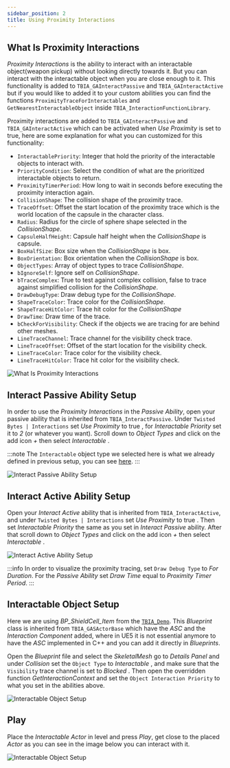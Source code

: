```yaml
---
sidebar_position: 2
title: Using Proximity Interactions
---
```


## What Is Proximity Interactions

*Proximity Interactions* is the ability to interact with an interactable object(weapon pickup) without looking directly towards it. 
But you can interact with the interactable object when you are close enough to it. This functionality is added to `TBIA_GAInteractPassive` and 
`TBIA_GAInteractActive` but if you would like to added it to your custom abilities you can find the functions
`ProximityTraceForInteractables` and `GetNearestInteractableObject` inside `TBIA_InteractionFunctionLibrary`.

Proximity interactions are added to `TBIA_GAInteractPassive` and `TBIA_GAInteractActive` which can be activated when *Use Proximity* is set to true, here
are some explanation for what you can customized for this functionality:

 * `InteractablePriority`: Integer that hold the priority of the interactable objects to interact with.
 * `PriorityCondition`: Select the condition of what are the prioritized interactable objects to return.
 * `ProximityTimerPeriod`: How long to wait in seconds before executing the proximity interaction again.
 * `CollisionShape`: The collision shape of the proximity trace.
 * `TraceOffset`: Offset the start location of the proximity trace which is the world location of the capsule in the character class.
 * `Radius`: Radius for the circle of sphere shape selected in the *CollisionShape*.
 * `CapsuleHalfHeight`: Capsule half height when the *CollisionShape* is capsule.
 * `BoxHalfSize`: Box size when the *CollisionShape* is box.
 * `BoxOrientation`: Box orientation when the *CollisionShape* is box.
 * `ObjectTypes`: Array of object types to trace *CollisionShape*.
 * `bIgnoreSelf`: Ignore self on *CollisionShape*.
 * `bTraceComplex`: True to test against complex collision, false to trace against simplified collision for the *CollisionShape*. 
 * `DrawDebugType`: Draw debug type for the *CollisionShape*. 
 * `ShapeTraceColor`: Trace color for the *CollisionShape*.
 * `ShapeTraceHitColor`: Trace hit color for the *CollisionShape*
 * `DrawTime`: Draw time of the trace.
 * `bCheckForVisibility`: Check if the objects we are tracing for are behind other meshes.
 * `LineTraceChannel`: Trace channel for the visibility check trace.
 * `LineTraceOffset`: Offset of the start location for the visibility check.
 * `LineTraceColor`: Trace color for the visibility check. 
 * `LineTraceHitColor`: Trace hit color for the visibility check. 

![What Is Proximity Interactions](_static/img/proximity/01_proximity_logic.png)

## Interact Passive Ability Setup

In order to use the *Proximity Interactions* in the *Passive Ability*, open your passive ability that is inherited from `TBIA_InteractPassive`.
Under `Twisted Bytes | Interactions` set *Use Proximity* to true <Step text="1"/>, for *Interactable Priority* set it to *2* <Step text="2"/> (or whatever you want). Scroll down to *Object Types* and click on the add icon *+* <Step text="3"/> then select *Interactable* <Step text="4"/>.

:::note
The `Interactable` object type we selected here is what we already defined in previous setup, you can see [here](https://twistedbytes-net.github.io/TBIA-Documentation/docs/getting-started/migration-guide#collision-settings).
:::

![Interact Passive Ability Setup](_static/img/proximity/02_passive_setup.png)

## Interact Active Ability Setup

Open your *Interact Active* ability that is inherited from `TBIA_InteractActive`, and under `Twisted Bytes | Interactions` set *Use Proximity* to true 
<Step text="1"/>. Then set *Interactable Priority* <Step text="1"/> the same as you set in *Interact Passive* ability. After that scroll down to *Object Types*
and click on the add icon *+* <Step text="3"/> then select *Interactable* <Step text="4"/>.

![Interact Active Ability Setup](_static/img/proximity/03_active_setup.png)

:::info
In order to visualize the proximity tracing, set `Draw Debug Type` to *For Duration*. For the *Passive Ability* set *Draw Time* equal to *Proximity Timer Period*.
:::

## Interactable Object Setup

Here we are using *BP_ShieldCell_Item* from the [`TBIA_Demo`](https://drive.google.com/drive/folders/1I7TXOPM-9tHABdhWqy58TAR6-lenSy1E?usp=sharing).
This *Blueprint* class is inherited from `TBIA_GASActorBase` which have the *ASC* and the *Interaction Component* added, where in UE5 it is not essential anymore to have the *ASC* implemented in C++ and you can add it directly in *Blueprints*.

Open the *Blueprint* file and select the *SkeletalMesh* <Step text="1"/> go to *Details Panel* and under *Collision* set the `Object Type` to *Interactable* <Step text="2"/>, and make sure that the `Visibility` trace channel is set to *Blocked* <Step text="3"/>. Then open the overridden function *GetInteractionContext* and set the `Object Interaction Priority` <Step text="4"/> to what you set in the abilities above.

![Interactable Object Setup](_static/img/proximity/04_object_setup.png)

## Play

Place the *Interactable Actor* in level and press *Play*, get close to the placed *Actor* as you can see in the image below you can interact with it.

![Interactable Object Setup](_static/img/proximity/05_play.png)
